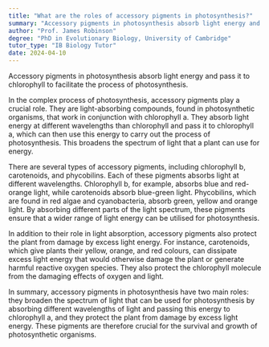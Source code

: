 ```yaml
---
title: "What are the roles of accessory pigments in photosynthesis?"
summary: "Accessory pigments in photosynthesis absorb light energy and pass it to chlorophyll to facilitate the process of photosynthesis."
author: "Prof. James Robinson"
degree: "PhD in Evolutionary Biology, University of Cambridge"
tutor_type: "IB Biology Tutor"
date: 2024-04-10
---
```


Accessory pigments in photosynthesis absorb light energy and pass it to chlorophyll to facilitate the process of photosynthesis.

In the complex process of photosynthesis, accessory pigments play a crucial role. They are light-absorbing compounds, found in photosynthetic organisms, that work in conjunction with chlorophyll a. They absorb light energy at different wavelengths than chlorophyll and pass it to chlorophyll a, which can then use this energy to carry out the process of photosynthesis. This broadens the spectrum of light that a plant can use for energy.

There are several types of accessory pigments, including chlorophyll b, carotenoids, and phycobilins. Each of these pigments absorbs light at different wavelengths. Chlorophyll b, for example, absorbs blue and red-orange light, while carotenoids absorb blue-green light. Phycobilins, which are found in red algae and cyanobacteria, absorb green, yellow and orange light. By absorbing different parts of the light spectrum, these pigments ensure that a wider range of light energy can be utilised for photosynthesis.

In addition to their role in light absorption, accessory pigments also protect the plant from damage by excess light energy. For instance, carotenoids, which give plants their yellow, orange, and red colours, can dissipate excess light energy that would otherwise damage the plant or generate harmful reactive oxygen species. They also protect the chlorophyll molecule from the damaging effects of oxygen and light.

In summary, accessory pigments in photosynthesis have two main roles: they broaden the spectrum of light that can be used for photosynthesis by absorbing different wavelengths of light and passing this energy to chlorophyll a, and they protect the plant from damage by excess light energy. These pigments are therefore crucial for the survival and growth of photosynthetic organisms.
    